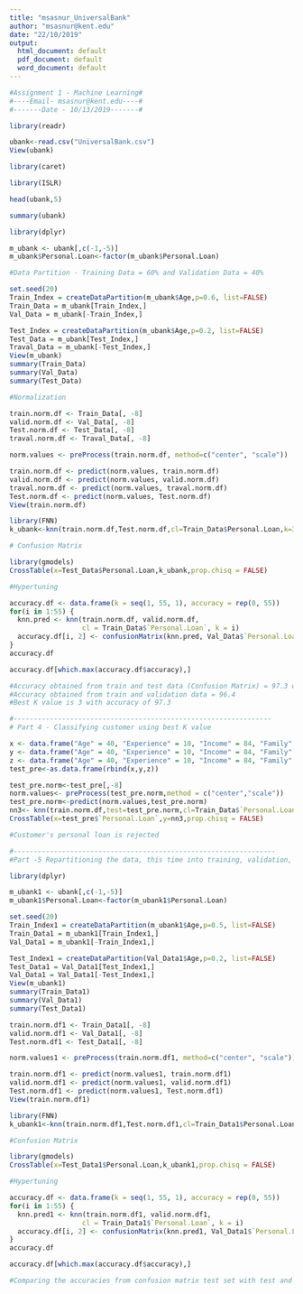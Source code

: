 ---
title: "msasnur_UniversalBank"
author: "msasnur@kent.edu"
date: "22/10/2019"
output:
  html_document: default
  pdf_document: default
  word_document: default
---
```{r}
#Assignment 1 - Machine Learning#
#----Email- msasnur@kent.edu----#
#-------Date - 10/13/2019-------#

library(readr)

ubank<-read.csv("UniversalBank.csv")
View(ubank)

library(caret)

library(ISLR)

head(ubank,5)

summary(ubank)

library(dplyr)

m_ubank <- ubank[,c(-1,-5)]
m_ubank$Personal.Loan<-factor(m_ubank$Personal.Loan)

#Data Partition - Training Data = 60% and Validation Data = 40% 

set.seed(20)
Train_Index = createDataPartition(m_ubank$Age,p=0.6, list=FALSE)
Train_Data = m_ubank[Train_Index,]
Val_Data = m_ubank[-Train_Index,]

Test_Index = createDataPartition(m_ubank$Age,p=0.2, list=FALSE)
Test_Data = m_ubank[Test_Index,]
Traval_Data = m_ubank[-Test_Index,]
View(m_ubank)
summary(Train_Data)
summary(Val_Data)
summary(Test_Data)

#Normalization

train.norm.df <- Train_Data[, -8]
valid.norm.df <- Val_Data[, -8]
Test.norm.df <- Test_Data[, -8]
traval.norm.df <- Traval_Data[, -8]

norm.values <- preProcess(train.norm.df, method=c("center", "scale"))

train.norm.df <- predict(norm.values, train.norm.df)
valid.norm.df <- predict(norm.values, valid.norm.df)
traval.norm.df <- predict(norm.values, traval.norm.df)
Test.norm.df <- predict(norm.values, Test.norm.df)
View(train.norm.df)

library(FNN)
k_ubank<-knn(train.norm.df,Test.norm.df,cl=Train_Data$Personal.Loan,k=3,prob = TRUE)

# Confusion Matrix

library(gmodels)
CrossTable(x=Test_Data$Personal.Loan,k_ubank,prop.chisq = FALSE)

#Hypertuning

accuracy.df <- data.frame(k = seq(1, 55, 1), accuracy = rep(0, 55))
for(i in 1:55) {
  knn.pred <- knn(train.norm.df, valid.norm.df, 
                  cl = Train_Data$`Personal.Loan`, k = i)
  accuracy.df[i, 2] <- confusionMatrix(knn.pred, Val_Data$`Personal.Loan`)$overall[1] 
}
accuracy.df

accuracy.df[which.max(accuracy.df$accuracy),]

#Accuracy obtained from train and test data (Confusion Matrix) = 97.3 when k = 3
#Accuracy obtained from train and validation data = 96.4
#Best K value is 3 with accuracy of 97.3

#----------------------------------------------------------------
# Part 4 - Classifying customer using best K value

x <- data.frame("Age" = 40, "Experience" = 10, "Income" = 84, "Family" = 2, "CCAvg" = 2, "Education"= 1, "Mortgage" = 0, "Personal Loan"= "Deny","Securities Account" = 0, "CD Account" = 0, "Online" = 1,"Credit Card" = 1)
y <- data.frame("Age" = 40, "Experience" = 10, "Income" = 84, "Family" = 2, "CCAvg" = 2, "Education"= 2, "Mortgage" = 0, "Personal Loan"= "Accept","Securities Account" = 0, "CD Account" = 0, "Online" = 1,"Credit Card" = 1)
z <- data.frame("Age" = 40, "Experience" = 10, "Income" = 84, "Family" = 2, "CCAvg" = 2, "Education"= 3, "Mortgage" = 0, "Personal Loan"= "Deny","Securities Account" = 0, "CD Account" = 0, "Online" = 1,"Credit Card" = 1)
test_pre<-as.data.frame(rbind(x,y,z))

test_pre.norm<-test_pre[,-8]
norm.values<- preProcess(test_pre.norm,method = c("center","scale"))
test_pre.norm<-predict(norm.values,test_pre.norm)
nn3<- knn(train.norm.df,test=test_pre.norm,cl=Train_Data$`Personal.Loan`,k=4,prob = TRUE)
CrossTable(x=test_pre$`Personal.Loan`,y=nn3,prop.chisq = FALSE)

#Customer's personal loan is rejected

#-----------------------------------------------------------------
#Part -5 Repartitioning the data, this time into training, validation, and test sets (50% : 30% : 20%)

library(dplyr)

m_ubank1 <- ubank[,c(-1,-5)]
m_ubank1$Personal.Loan<-factor(m_ubank1$Personal.Loan)

set.seed(20)
Train_Index1 = createDataPartition(m_ubank1$Age,p=0.5, list=FALSE)
Train_Data1 = m_ubank1[Train_Index1,]
Val_Data1 = m_ubank1[-Train_Index1,]

Test_Index1 = createDataPartition(Val_Data1$Age,p=0.2, list=FALSE)
Test_Data1 = Val_Data1[Test_Index1,]
Val_Data1 = Val_Data1[-Test_Index1,]
View(m_ubank1)
summary(Train_Data1)
summary(Val_Data1)
summary(Test_Data1)

train.norm.df1 <- Train_Data1[, -8]
valid.norm.df1 <- Val_Data1[, -8]
Test.norm.df1 <- Test_Data1[, -8]

norm.values1 <- preProcess(train.norm.df1, method=c("center", "scale"))

train.norm.df1 <- predict(norm.values1, train.norm.df1)
valid.norm.df1 <- predict(norm.values1, valid.norm.df1)
Test.norm.df1 <- predict(norm.values1, Test.norm.df1)
View(train.norm.df1)

library(FNN)
k_ubank1<-knn(train.norm.df1,Test.norm.df1,cl=Train_Data1$Personal.Loan,k=3,prob = TRUE)

#Confusion Matrix

library(gmodels)
CrossTable(x=Test_Data1$Personal.Loan,k_ubank1,prop.chisq = FALSE)

#Hypertuning

accuracy.df <- data.frame(k = seq(1, 55, 1), accuracy = rep(0, 55))
for(i in 1:55) {
  knn.pred1 <- knn(train.norm.df1, valid.norm.df1, 
                  cl = Train_Data1$`Personal.Loan`, k = i)
  accuracy.df[i, 2] <- confusionMatrix(knn.pred1, Val_Data1$`Personal.Loan`)$overall[1] 
}
accuracy.df

accuracy.df[which.max(accuracy.df$accuracy),]

#Comparing the accuracies from confusion matrix test set with test and validation set, we found accuracy of 95.2% from confusion matrix and 95.8% for training & validation data


```

